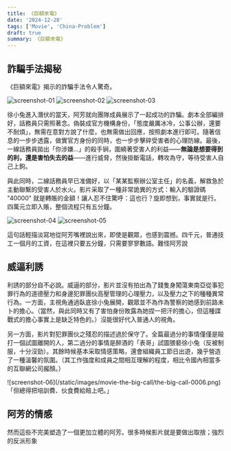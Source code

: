 ```yaml
---
title: 《巨額來電》
date: '2024-12-28'
tags: ['Movie', 'China-Problem']
draft: true
summary: 《巨額來電》
---
```



## 詐騙手法揭秘

《巨額來電》揭示的詐騙手法令人驚奇。

![screenshot-01](/static/images/movie-the-big-call/the-big-call-0001.png)
![screenshot-02](/static/images/movie-the-big-call/the-big-call-0002.png)
![screenshot-03](/static/images/movie-the-big-call/the-big-call-0003.png)

徐小兔進入潛伏的當天，阿芳就向團隊成員展示了一起成功的詐騙。劇本全部編排好，話務員只需照著念。偽裝成官方機構身份，「態度嚴厲冰冷，公事公辦，還要不耐煩」，無需在意對方說了什麼，也無需做出回應，按照劇本進行即可。隨著信息的一步步透露，做實官方身份的同時，也一步步擊碎受害者的心理防線。最後，一線話務員拋出「你涉嫌…」的殺手锏，圍繞著受害人的利益——**無論是想要得到的利，還是害怕失去的益**——進行威脅，然後掛斷電話，轉攻為守，等待受害人自己上鉤。

與此同時，二線話務員早已准備好，以「某某監察辦公室主任」的名義，解救急於主動聯繫的受害人於水火。影片采取了一種非常詭異的方式：輸入的驗證碼 "40000" 就是轉賬的金額！讓人忍不住驚呼：這也行？旋即想到，事實就是行。四萬元立即入賬，整個流程只有五分鐘。

![screenshot-04](/static/images/movie-the-big-call/the-big-call-0004.png)
![screenshot-05](/static/images/movie-the-big-call/the-big-call-0005.png)

這句話輕描淡寫地從阿芳嘴裡說出來，即使是觀眾，也感到震撼。四千元，普通技工一個月的工資，在這裡只要五分鐘，只需要寥寥數語。難怪阿芳說

## 威逼利誘

利誘的部分自不必說。威逼的部分，影片並沒有拍出為了錢隻身闖蕩東南亞從事犯罪行為的道德壓力和身邊犯罪團伙高壓管理的心理壓力，以及壓力之下的種種異常行為。一方面，主視角通過臥底徐小兔展開，觀眾並不為作為警察的她感到前路未卜的擔心。（當然，與此同時又有了害怕身份敗露為她捏一把汗的擔心，但這種諜戰式的擔心事實上是缺乏特色的。）沒能很好代入普通人的視角。

另一方面，影片對犯罪團伙之殘忍的描述過於保守了。全篇最過分的事情僅僅是毆打一個試圖離開的人，第二過分的事情是醉酒的「表哥」試圖猥褻徐小兔（反被制服，十分沒勁）。其餘時候基本采取情感策略，還會組織員工節日出遊，幾乎營造了一種溫馨的氛圍。（其工作強度和成員之間相互理解的程度，相比令國內相當多的互聯網公司赧顏。）

<div className="flex flex-col items-center [&_p]:!my-0 -mt-5">
    <div>
        ![screenshot-06](/static/images/movie-the-big-call/the-big-call-0006.png)
    </div>
    <span className="-mt-4 text-sm text-gray-600 dark:text-gray-400">
        「但總得把培訓費、伙食費給賠上吧。」
    </span>
</div>

## 阿芳的情感

然而這些不完美塑造了一個更加立體的阿芳。很多時候影片就是要做出取捨；強烈的反派形象